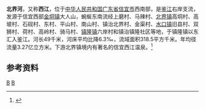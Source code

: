 '''北界河'''，又称'''西江'''，位于[[中华人民共和国|中华人民共和国]][[广东省|广东省]][[信宜市|信宜市]]西南部，是[[鉴江|鉴江]]右岸支流，发源于信宜西部[[金垌镇|金垌镇]]大人山，蜿蜒东南流经上磨村、马辣村、[[北界镇_(信宜市)|北界镇]]高垌村、高坡村、石砚村、东村、平山村、南山村、镇治北界村、金渠村、[[水口镇_(信宜市)|水口镇]]旧县村、双狮村、荷村、高岭村、骑马村、[[镇隆镇_(信宜市)|镇隆镇]]六岸村和镇治镇隆社区等地，于镇隆镇以东汇入鉴江。河长49千米，河床平均比降6.3‰，流域面积318.5平方千米。年均径流量3.27亿立方米。下游北界镇境内有著名的信宜西江温泉。<ref name="中国河湖大典">{{cite book |author=《[[中国河湖大典|中国河湖大典]]》编纂委员会 |title=《中国河湖大典·珠江卷》 |year=2013年1月 |publisher=中国水利水电出版社 |location=北京 |pages=371页|isbn= 978-7-5170-0561-2 }}</ref>
==参考资料==
{{reflist}}

[[category:广东河流|B]]
[[category:信宜市|B]]